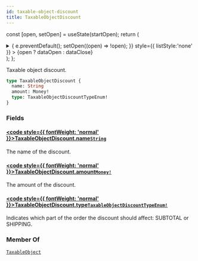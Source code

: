 ```yaml
---
id: taxable-object-discount
title: TaxableObjectDiscount
---
```






const [open, setOpen] = useState(startOpen);
return (
<details {...(open ? { open: true } : {})} className="details" style={{ border:'none', boxShadow:'none', background:'var(--ifm-background-color)' }}>
<summary
onClick={(e) => {
e.preventDefault();
setOpen((open) => !open);
}}
style={{ listStyle:'none' }} >
{open ? dataOpen : dataClose}
</summary>
{open && children}
</details>
);
};

Taxable object discount.

```graphql
type TaxableObjectDiscount {
  name: String
  amount: Money!
  type: TaxableObjectDiscountTypeEnum!
}
```

### Fields

#### [<code style={{ fontWeight: 'normal' }}>TaxableObjectDiscount.<b>name</b></code>](#)<Bullet />[`String`](../../../api-reference/miscellaneous/scalars/string.mdx) <Badge class="badge badge--secondary" text="scalar"/> <Badge class="badge badge--secondary" text="miscellaneous"/>

The name of the discount.

#### [<code style={{ fontWeight: 'normal' }}>TaxableObjectDiscount.<b>amount</b></code>](#)<Bullet />[`Money!`](../../../api-reference/miscellaneous/objects/money.mdx) <Badge class="badge badge--secondary" text="non-null"/> <Badge class="badge badge--secondary" text="object"/> <Badge class="badge badge--secondary" text="miscellaneous"/>

The amount of the discount.

#### [<code style={{ fontWeight: 'normal' }}>TaxableObjectDiscount.<b>type</b></code>](#)<Bullet />[`TaxableObjectDiscountTypeEnum!`](../../../api-reference/taxes/enums/taxable-object-discount-type-enum.mdx) <Badge class="badge badge--secondary" text="non-null"/> <Badge class="badge badge--secondary" text="enum"/> <Badge class="badge badge--secondary" text="taxes"/>

Indicates which part of the order the discount should affect: SUBTOTAL or SHIPPING.

### Member Of

[`TaxableObject`](../../../api-reference/taxes/objects/taxable-object.mdx) <Badge class="badge badge--secondary" text="object"/>
